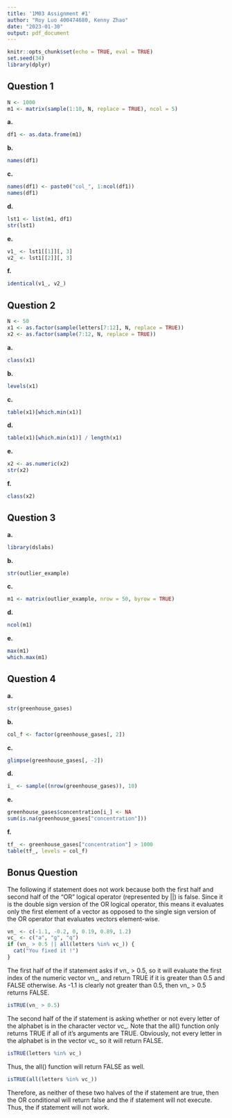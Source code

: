 ```yaml
---
title: '1M03 Assignment #1'
author: "Roy Luo 400474680, Kenny Zhao"
date: "2023-01-30"
output: pdf_document
---
```

```r
knitr::opts_chunk$set(echo = TRUE, eval = TRUE)
set.seed(34)
library(dplyr)
```
## Question 1
```r
N <- 1000
m1 <- matrix(sample(1:10, N, replace = TRUE), ncol = 5)
```
**a.**
```r
df1 <- as.data.frame(m1)
```
**b.**
```r
names(df1)
```
**c.**
```r
names(df1) <- paste0("col_", 1:ncol(df1))
names(df1)
```
**d.**
```r
lst1 <- list(m1, df1)
str(lst1)
```
**e.**
```r
v1_ <- lst1[[1]][, 3]
v2_ <- lst1[[2]][, 3]
```
**f.**
```r
identical(v1_, v2_)
```
\newpage
## Question 2
```r
N <- 50
x1 <- as.factor(sample(letters[7:12], N, replace = TRUE))
x2 <- as.factor(sample(7:12, N, replace = TRUE))
```
**a.**
```r
class(x1)
```
**b.**
```r
levels(x1)
```
**c.**
```r
table(x1)[which.min(x1)]
```
**d.**
```r
table(x1)[which.min(x1)] / length(x1)
```
**e.**
```r
x2 <- as.numeric(x2)
str(x2)
```
**f.**
```r
class(x2)
```
\newpage
## Question 3
**a.**
```r
library(dslabs)
```
**b.**
```r
str(outlier_example)
```
**c.**
```r
m1 <- matrix(outlier_example, nrow = 50, byrow = TRUE)
```
**d.**
```r
ncol(m1)
```
**e.**
```r
max(m1)
which.max(m1)
```
\newpage
## Question 4
**a.**
```r
str(greenhouse_gases)
```
**b.**
```r
col_f <- factor(greenhouse_gases[, 2])
```
**c.**
```r
glimpse(greenhouse_gases[, -2])
```
**d.**
```r
i_ <- sample((nrow(greenhouse_gases)), 10)
```
**e.**
```r
greenhouse_gases$concentration[i_] <- NA
sum(is.na(greenhouse_gases["concentration"]))
```
**f.**
```r
tf_ <- greenhouse_gases["concentration"] > 1000
table(tf_, levels = col_f)
```
\newpage
## Bonus Question

The following if statement does not work because both the first half and second half of the "OR" logical operator (represented by ||) is false. Since it is the double sign version of the OR logical operator, this means it evaluates only the first element of a vector as opposed to the single sign version of the OR operator that evaluates vectors element-wise. 
```r
vn_ <- c(-1.1, -0.2, 0, 0.19, 0.89, 1.2)
vc_ <- c("a", "g", "q")
if (vn_ > 0.5 || all(letters %in% vc_)) {
  cat("You fixed it !")
}
```
The first half of the if statement asks if vn_ > 0.5, so it will evaluate the first index of the numeric vector vn_, and return TRUE if it is greater than 0.5 and FALSE otherwise. As -1.1 is clearly not greater than 0.5, then vn_ > 0.5 returns FALSE. 
```r
isTRUE(vn_ > 0.5)
```
The second half of the if statement is asking whether or not every letter of the alphabet is in the character vector vc_. Note that the all() function only returns TRUE if all of it's arguments are TRUE. Obviously, not every letter in the alphabet is in the vector vc_ so it will return FALSE.
```r
isTRUE(letters %in% vc_)
```
Thus, the all() function will return FALSE as well. 
```r
isTRUE(all(letters %in% vc_))
```
Therefore, as neither of these two halves of the if statement are true, then the OR conditional will return false and the if statement will not execute. Thus, the if statement will not work.
